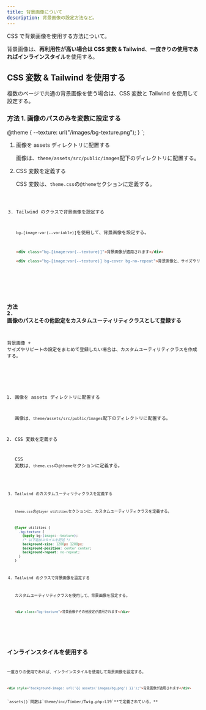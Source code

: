 ```yaml
---
title: 背景画像について
description: 背景画像の設定方法など。
---
```



CSS で背景画像を使用する方法について。

背景画像は、**再利用性が高い場合は CSS 変数 & Tailwind**、**一度きりの使用であればインラインスタイル**を使用する。

## CSS 変数 & Tailwind を使用する

複数のページで共通の背景画像を使う場合は、CSS 変数と Tailwind を使用して設定する。

### 方法 1. 画像のパスのみを変数に設定する

@theme {
  --texture: url("/images/bg-texture.png");
}
`;


<Steps>

1.  画像を assets ディレクトリに配置する

    画像は、`theme/assets/src/public/images`配下のディレクトリに配置する。

2.  CSS 変数を定義する

    CSS 変数は、`theme.css`の`@theme`セクションに定義する。

    <Code code={cssVarCode} lang={cssLang} title={themeCssPath} />

3.  Tailwind のクラスで背景画像を設定する

    `bg-[image:var(--variable)]`を使用して、背景画像を設定する。

    ```html
    <div class="bg-[image:var(--texture)]">背景画像が適用されます</div>

    <div class="bg-[image:var(--texture)] bg-cover bg-no-repeat">背景画像と、サイズやリピートの設定が適用されます</div>
    ```

</Steps>

### 方法 2. 画像のパスとその他設定をカスタムユーティリティクラスとして登録する

背景画像 + サイズやリピートの設定をまとめて登録したい場合は、カスタムユーティリティクラスを作成する。

<Steps>

1.  画像を assets ディレクトリに配置する

    画像は、`theme/assets/src/public/images`配下のディレクトリに配置する。

2.  CSS 変数を定義する

    CSS 変数は、`theme.css`の`@theme`セクションに定義する。

    <Code code={cssVarCode} lang={cssLang} title={themeCssPath} />

3.  Tailwind のカスタムユーティリティクラスを定義する

    `theme.css`の`@layer utilities`セクションに、カスタムユーティリティクラスを定義する。

    ```css
    @layer utilities {
      .bg-texture {
        @apply bg-(image:--texture);
        /* 以下追加スタイルを記述 */
        background-size: 1200px 1200px;
        background-position: center center;
        background-repeat: no-repeat;
      }
    }
    ```

4.  Tailwind のクラスで背景画像を設定する

    カスタムユーティリティクラスを使用して、背景画像を設定する。

    ```html
    <div class="bg-texture">背景画像やその他設定が適用されます</div>
    ```

</Steps>

## インラインスタイルを使用する

一度きりの使用であれば、インラインスタイルを使用して背景画像を設定する。

```html
<div style="background-image: url('{{ assets('images/bg.png') }}');">背景画像が適用されます</div>
```

<Aside type="note">`assets()`関数は`theme/inc/Timber/Twig.php:L19`**で定義されている。**</Aside>
